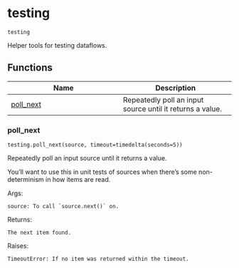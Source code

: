 # testing { #bytewax.testing }

`testing`

Helper tools for testing dataflows.

## Functions

| Name | Description |
| --- | --- |
| [poll_next](#bytewax.testing.poll_next) | Repeatedly poll an input source until it returns a value. |

### poll_next { #bytewax.testing.poll_next }

`testing.poll_next(source, timeout=timedelta(seconds=5))`

Repeatedly poll an input source until it returns a value.

You'll want to use this in unit tests of sources when there's some
non-determinism in how items are read.

Args:

    source: To call `source.next()` on.

Returns:

    The next item found.

Raises:

    TimeoutError: If no item was returned within the timeout.